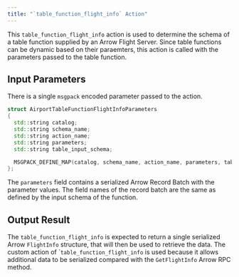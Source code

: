 ```yaml
---
title: "`table_function_flight_info` Action"
---
```


This `table_function_flight_info` action is used to determine the schema of a table function supplied by an Arrow Flight Server.  Since table functions can be dynamic based on their paraemters, this action is called with the parameters passed to the table function.

## Input Parameters

There is a single `msgpack` encoded parameter passed to the action.

```c++
struct AirportTableFunctionFlightInfoParameters
{
  std::string catalog;
  std::string schema_name;
  std::string action_name;
  std::string parameters;
  std::string table_input_schema;

  MSGPACK_DEFINE_MAP(catalog, schema_name, action_name, parameters, table_input_schema)
};
```

The `parameters` field contains a serialized Arrow Record Batch with the parameter values.  The field names of the record batch are the same as defined by the input schema of the function.

## Output Result

The `table_function_flight_info` is expected to return a single serialized Arrow `FlightInfo` structure, that will then be used to retrieve the data.  The custom action of ``table_function_flight_info` is used because it allows additional data to be serialized compared with the `GetFlightInfo` Arrow RPC method.